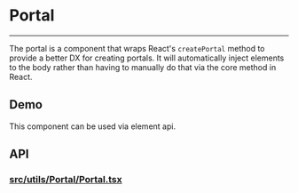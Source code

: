 
<Meta title="Docs/Utils/Portal" />

# Portal

---

The portal is a component that wraps React's `createPortal` method
to provide a better DX for creating portals. It will automatically
inject elements to the body rather than having to manually do that
via the core method in React.

## Demo
This component can be used via element api.

<Canvas of={PortalStories.Simple} sourceState="shown" />

## API
### [src/utils/Portal/Portal.tsx](https://github.com/reaviz/reablocks/blob/master/src/utils/Portal/Portal.tsx)

<Controls of={PortalStories.Simple} />
